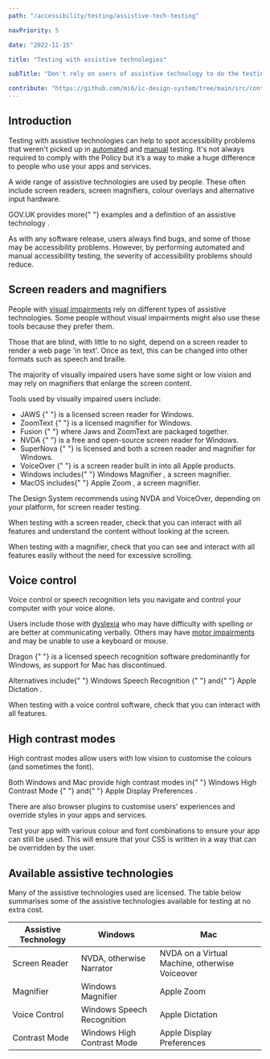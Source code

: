 ```yaml
---
path: "/accessibility/testing/assistive-tech-testing"

navPriority: 5

date: "2022-11-15"

title: "Testing with assistive technologies"

subTitle: "Don't rely on users of assistive technology to do the testing for you."

contribute: "https://github.com/mi6/ic-design-system/tree/main/src/content/structured/accessibility/testing/assistive-tech-testing.mdx"
---
```


## Introduction

Testing with assistive technologies can help to spot accessibility problems that weren't picked up in [automated](/accessibility/testing/automated-testing) and [manual](/accessibility/testing/manual-testing) testing. It's not always required to comply with the Policy but it’s a way to make a huge difference to people who use your apps and services.

A wide range of assistive technologies are used by people. These often include screen readers, screen magnifiers, colour overlays and alternative input hardware.

<p>
  GOV.UK provides more{" "}
  <ic-link
    target="_blank"
    href="https://www.gov.uk/government/publications/assistive-technology-definition-and-safe-use/assistive-technology-definition-and-safe-use"
    rel="noreferer noopener nofollow"
  >
    examples and a definition of an assistive technology
  </ic-link>
  .
</p>

As with any software release, users always find bugs, and some of those may be accessibility problems. However, by performing automated and manual accessibility testing, the severity of accessibility problems should reduce.

## Screen readers and magnifiers

People with [visual impairments](/accessibility/needs/visual) rely on different types of assistive technologies. Some people without visual impairments might also use these tools because they prefer them.

Those that are blind, with little to no sight, depend on a screen reader to render a web page 'in text'. Once as text, this can be changed into other formats such as speech and braille.

The majority of visually impaired users have some sight or low vision and may rely on magnifiers that enlarge the screen content.

Tools used by visually impaired users include:

<ul>
  <li>
    <ic-link
      target="_blank"
      href="https://www.freedomscientific.com/products/software/jaws/"
      rel="noreferer noopener nofollow"
    >
      JAWS
    </ic-link>{" "}
    is a licensed screen reader for Windows.
  </li>
  <li>
    <ic-link
      target="_blank"
      href="https://www.zoomtext.com/"
      rel="noreferer noopener nofollow"
    >
      ZoomText
    </ic-link>{" "}
    is a licensed magnifier for Windows.
  </li>
  <li>
    <ic-link
      target="_blank"
      href="https://www.freedomscientific.com/products/software/fusion/"
      rel="noreferer noopener nofollow"
    >
      Fusion
    </ic-link>{" "}
    where Jaws and ZoomText are packaged together.
  </li>
  <li>
    <ic-link
      target="_blank"
      href="https://www.nvaccess.org/"
      rel="noreferer noopener nofollow"
    >
      NVDA
    </ic-link>{" "}
    is a free and open-source screen reader for Windows.
  </li>
  <li>
    <ic-link
      target="_blank"
      href="https://yourdolphin.com/en-gb/products/individuals/supernova-magnifier-screen-reader"
      rel="noreferer noopener nofollow"
    >
      SuperNova
    </ic-link>{" "}
    is licensed and both a screen reader and magnifier for Windows.
  </li>
  <li>
    <ic-link
      target="_blank"
      href="https://help.apple.com/voiceover/mac/"
      rel="noreferer noopener nofollow"
    >
      VoiceOver
    </ic-link>{" "}
    is a screen reader built in into all Apple products.
  </li>
  <li>
    Windows includes{" "}
    <ic-link
      target="_blank"
      href="https://support.microsoft.com/en-gb/help/11542/windows-use-magnifier-to-make-things-easier-to-see"
      rel="noreferer noopener nofollow"
    >
      Windows Magnifier
    </ic-link>
    , a screen magnifier.
  </li>
  <li>
    MacOS includes{" "}
    <ic-link
      target="_blank"
      href="https://support.apple.com/en-gb/guide/mac-help/mh35715/mac"
      rel="noreferer noopener nofollow"
    >
      Apple Zoom
    </ic-link>
    , a screen magnifier.
  </li>
</ul>

The Design System recommends using NVDA and VoiceOver, depending on your platform, for screen reader testing.

When testing with a screen reader, check that you can interact with all features and understand the content without looking at the screen.

When testing with a magnifier, check that you can see and interact with all features easily without the need for excessive scrolling.

## Voice control

Voice control or speech recognition lets you navigate and control your computer with your voice alone.

Users include those with [dyslexia](/accessibility/needs/neurodiversity) who may have difficulty with spelling or are better at communicating verbally. Others may have [motor impairments](/accessibility/needs/motor) and may be unable to use a keyboard or mouse.

<p>
  <ic-link
    target="_blank"
    href="https://www.nuance.com/en-gb/dragon.html"
    rel="noreferer noopener nofollow"
  >
    Dragon
  </ic-link>{" "}
  is a licensed speech recognition software predominantly for Windows, as
  support for Mac has discontinued.
</p>

<p>
  Alternatives include{" "}
  <ic-link
    target="_blank"
    href="https://support.microsoft.com/en-us/help/4042244/windows-10-use-dictation"
    rel="noreferer noopener nofollow"
  >
    Windows Speech Recognition
  </ic-link>{" "}
  and{" "}
  <ic-link
    target="_blank"
    href="https://support.apple.com/en-in/guide/mac-help/mh40584/mac"
    rel="noreferer noopener nofollow"
  >
    Apple Dictation
  </ic-link>
  .
</p>

When testing with a voice control software, check that you can interact with all features.

## High contrast modes

High contrast modes allow users with low vision to customise the colours (and sometimes the font).

<p>
  Both Windows and Mac provide high contrast modes in{" "}
  <ic-link
    target="_blank"
    href="https://support.microsoft.com/en-gb/help/13862/windows-10-use-high-contrast-mode"
    rel="noreferer noopener nofollow"
  >
    Windows High Contrast Mode
  </ic-link>{" "}
  and{" "}
  <ic-link
    target="_blank"
    href="https://support.apple.com/en-in/guide/mac-help/unac089/mac"
    rel="noreferer noopener nofollow"
  >
    Apple Display Preferences
  </ic-link>
  .
</p>

There are also browser plugins to customise users' experiences and override styles in your apps and services.

Test your app with various colour and font combinations to ensure your app can still be used. This will ensure that your CSS is written in a way that can be overridden by the user.

## Available assistive technologies

Many of the assistive technologies used are licensed. The table below summarises some of the assistive technologies available for testing at no extra cost.

| Assistive Technology | Windows                                                                                                                                                                                                                                                                                                                  | Mac                                                                                                                                                                                                                                                                      |
| -------------------- | ------------------------------------------------------------------------------------------------------------------------------------------------------------------------------------------------------------------------------------------------------------------------------------------------------------------------ | ------------------------------------------------------------------------------------------------------------------------------------------------------------------------------------------------------------------------------------------------------------------------ |
| Screen Reader        | <ic-link target="_blank" href="https://www.nvaccess.org/" rel="noreferrer noopener nofollow">NVDA</ic-link>, otherwise <ic-link target="_blank" href="https://support.microsoft.com/en-us/windows/complete-guide-to-narrator-e4397a0d-ef4f-b386-d8ae-c172f109bdb1" rel="noreferrer noopener nofollow">Narrator</ic-link> | <ic-link target="_blank" href="https://www.nvaccess.org/" rel="noreferrer noopener nofollow">NVDA</ic-link> on a Virtual Machine, otherwise <ic-link target="_blank" href="https://help.apple.com/voiceover/mac/" rel="noreferrer noopener nofollow">Voiceover</ic-link> |
| Magnifier            | <ic-link target="_blank" href="https://support.microsoft.com/en-gb/help/11542/windows-use-magnifier-to-make-things-easier-to-see" rel="noreferrer noopener nofollow">Windows Magnifier</ic-link>                                                                                                                         | <ic-link target="_blank" href="https://support.apple.com/en-gb/guide/mac-help/mh35715/mac" rel="noreferrer noopener nofollow">Apple Zoom</ic-link>                                                                                                                       |
| Voice Control        | <ic-link target="_blank" href="https://support.microsoft.com/en-us/windows/use-voice-recognition-in-windows-10-83ff75bd-63eb-0b6c-18d4-6fae94050571" rel="noreferrer noopener nofollow">Windows Speech Recognition</ic-link>                                                                                             | <ic-link target="_blank" href="https://support.apple.com/en-in/guide/mac-help/mh40584/mac" rel="noreferrer noopener nofollow">Apple Dictation</ic-link>                                                                                                                  |
| Contrast Mode        | <ic-link target="_blank" href="https://support.microsoft.com/en-gb/help/13862/windows-10-use-high-contrast-mode" rel="noreferrer noopener nofollow">Windows High Contrast Mode</ic-link>                                                                                                                                 | <ic-link target="_blank" href="https://support.apple.com/en-in/guide/mac-help/unac089/mac" rel="noreferrer noopener nofollow">Apple Display Preferences</ic-link>                                                                                                        |
